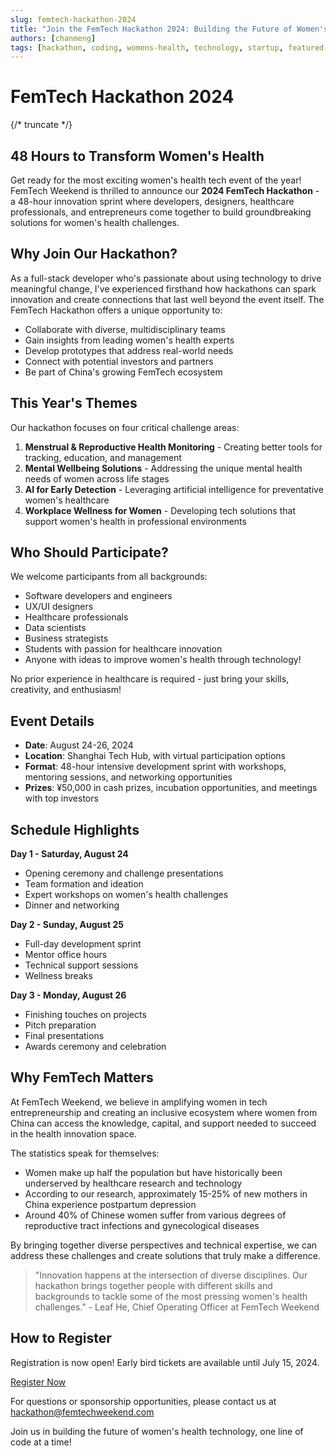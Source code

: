 ```yaml
---
slug: femtech-hackathon-2024
title: "Join the FemTech Hackathon 2024: Building the Future of Women's Health Tech in 48 Hours"
authors: [chanmeng]
tags: [hackathon, coding, womens-health, technology, startup, featured-report]
---
```



# FemTech Hackathon 2024

<ZoomableImage src="/img/docusaurus-social-card.jpg" alt="FemTech Hackathon 2024" />

{/* truncate */}

## 48 Hours to Transform Women's Health

Get ready for the most exciting women's health tech event of the year! FemTech Weekend is thrilled to announce our **2024 FemTech Hackathon** - a 48-hour innovation sprint where developers, designers, healthcare professionals, and entrepreneurs come together to build groundbreaking solutions for women's health challenges.

## Why Join Our Hackathon?

As a full-stack developer who's passionate about using technology to drive meaningful change, I've experienced firsthand how hackathons can spark innovation and create connections that last well beyond the event itself. The FemTech Hackathon offers a unique opportunity to:

- Collaborate with diverse, multidisciplinary teams
- Gain insights from leading women's health experts
- Develop prototypes that address real-world needs
- Connect with potential investors and partners
- Be part of China's growing FemTech ecosystem

## This Year's Themes

Our hackathon focuses on four critical challenge areas:

1. **Menstrual & Reproductive Health Monitoring** - Creating better tools for tracking, education, and management
2. **Mental Wellbeing Solutions** - Addressing the unique mental health needs of women across life stages
3. **AI for Early Detection** - Leveraging artificial intelligence for preventative women's healthcare
4. **Workplace Wellness for Women** - Developing tech solutions that support women's health in professional environments

## Who Should Participate?

We welcome participants from all backgrounds:

- Software developers and engineers
- UX/UI designers
- Healthcare professionals
- Data scientists
- Business strategists
- Students with passion for healthcare innovation
- Anyone with ideas to improve women's health through technology!

No prior experience in healthcare is required - just bring your skills, creativity, and enthusiasm!

## Event Details

- **Date**: August 24-26, 2024
- **Location**: Shanghai Tech Hub, with virtual participation options
- **Format**: 48-hour intensive development sprint with workshops, mentoring sessions, and networking opportunities
- **Prizes**: ¥50,000 in cash prizes, incubation opportunities, and meetings with top investors

## Schedule Highlights

**Day 1 - Saturday, August 24**
- Opening ceremony and challenge presentations
- Team formation and ideation
- Expert workshops on women's health challenges
- Dinner and networking

**Day 2 - Sunday, August 25**
- Full-day development sprint
- Mentor office hours
- Technical support sessions
- Wellness breaks

**Day 3 - Monday, August 26**
- Finishing touches on projects
- Pitch preparation
- Final presentations
- Awards ceremony and celebration

## Why FemTech Matters

At FemTech Weekend, we believe in amplifying women in tech entrepreneurship and creating an inclusive ecosystem where women from China can access the knowledge, capital, and support needed to succeed in the health innovation space.

The statistics speak for themselves:
- Women make up half the population but have historically been underserved by healthcare research and technology
- According to our research, approximately 15-25% of new mothers in China experience postpartum depression
- Around 40% of Chinese women suffer from various degrees of reproductive tract infections and gynecological diseases

By bringing together diverse perspectives and technical expertise, we can address these challenges and create solutions that truly make a difference.

> "Innovation happens at the intersection of diverse disciplines. Our hackathon brings together people with different skills and backgrounds to tackle some of the most pressing women's health challenges." - Leaf He, Chief Operating Officer at FemTech Weekend

## How to Register

Registration is now open! Early bird tickets are available until July 15, 2024.

[Register Now](https://www.femtechweekend.com/hackathon-2024)

For questions or sponsorship opportunities, please contact us at hackathon@femtechweekend.com

Join us in building the future of women's health technology, one line of code at a time! 